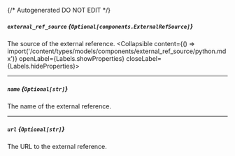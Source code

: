 {/* Autogenerated DO NOT EDIT  */}

##### `external_ref_source` *{`Optional[components.ExternalRefSource]`}*
The source of the external reference.
<Collapsible content={() => import('/content/types/models/components/external_ref_source/python.mdx')} openLabel={Labels.showProperties} closeLabel={Labels.hideProperties}>
</Collapsible>

---
##### `name` *{`Optional[str]`}*
The name of the external reference.

---
##### `url` *{`Optional[str]`}*
The URL to the external reference.


